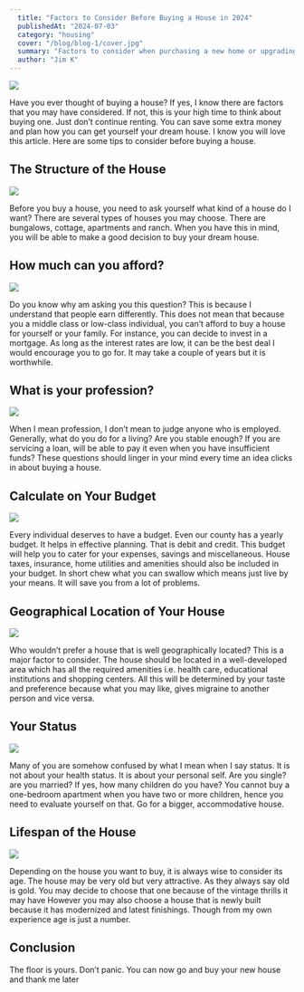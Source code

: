```yaml
---
  title: "Factors to Consider Before Buying a House in 2024"
  publishedAt: "2024-07-03"
  category: "housing"
  cover: "/blog/blog-1/cover.jpg"
  summary: "Factors to consider when purchasing a new home or upgrading your house considering House taxes, insurance, home utilities and amenities should also be included in your budget"
  author: "Jim K"
---
```



![](/public/blog/blog-1/cover.jpg)

Have you ever thought of buying a house? If yes, I know there are factors that you may have considered. If not, this is your high time to think about buying one. Just don’t continue renting. You can save some extra money and plan how you can get yourself your dream house. I know you will love this article. Here are some tips to consider before buying a house.

## The Structure of the House

![](/public//blog/blog-1/image-2.png)

Before you buy a house, you need to ask yourself what kind of a house do I want? There are several types of houses you may choose. There are bungalows, cottage, apartments and ranch. When you have this in mind, you will be able to make a good decision to buy your dream house.

## How much can you afford?

![](/public/blog/blog-1/image-3.png)

Do you know why am asking you this question? This is because I understand that people earn differently. This does not mean that because you a middle class or low-class individual, you can’t afford to buy a house for yourself or your family. For instance, you can decide to invest in a mortgage. As long as the interest rates are low, it can be the best deal I would encourage you to go for. It may take a couple of years but it is worthwhile.

## What is your profession?

![](/public/blog/blog-1/image-4.png)

When I mean profession, I don’t mean to judge anyone who is employed. Generally, what do you do for a living? Are you stable enough? If you are servicing a loan, will be able to pay it even when you have insufficient funds? These questions should linger in your mind every time an idea clicks in about buying a house.

## Calculate on Your Budget

![](/public/blog/blog-1/image-5.png)

Every individual deserves to have a budget. Even our county has a yearly budget. It helps in effective planning. That is debit and credit. This budget will help you to cater for your expenses, savings and miscellaneous. House taxes, insurance, home utilities and amenities should also be included in your budget. In short chew what you can swallow which means just live by your means. It will save you from a lot of problems.

## Geographical Location of Your House 

![](/public/blog/blog-1/image-6.png)

Who wouldn’t prefer a house that is well geographically located? This is a major factor to consider. The house should be located in a well-developed area which has all the required amenities i.e. health care, educational institutions and shopping centers. All this will be determined by your taste and preference because what you may like, gives migraine to another person and vice versa.

## Your Status

![](/public/blog/blog-1/image-7.png)

Many of you are somehow confused by what I mean when I say status. It is not about your health status. It is about your personal self. Are you single? are you married? If yes, how many children do you have? You cannot buy a one-bedroom apartment when you have two or more children, hence you need to evaluate yourself on that. Go for a bigger, accommodative house.

## Lifespan of the House

![](/public/blog/blog-1/image-8.png)

Depending on the house you want to buy, it is always wise to consider its age. The house may be very old but very attractive. As they always say old is gold. You may decide to choose that one because of the vintage thrills it may have However you may also choose a house that is newly built because it has modernized and latest finishings. Though from my own experience age is just a number.

## Conclusion

The floor is yours. Don’t panic. You can now go and buy your new house and thank me later